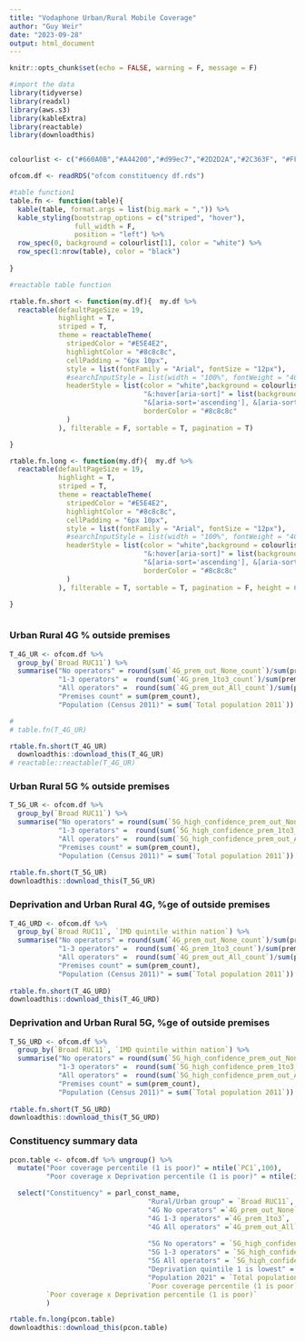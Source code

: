 ```yaml
---
title: "Vodaphone Urban/Rural Mobile Coverage"
author: "Guy Weir"
date: "2023-09-28"
output: html_document
---
```


```r
knitr::opts_chunk$set(echo = FALSE, warning = F, message = F)

#import the data
library(tidyverse)
library(readxl)
library(aws.s3)
library(kableExtra)
library(reactable)
library(downloadthis)


colourlist <- c("#660A0B","#A44200","#d99ec7","#2D2D2A","#2C363F", "#FFA3A3", "#ADB8E6", "#DCD6F7")

ofcom.df <- readRDS("ofcom constituency df.rds")

#table function1
table.fn <- function(table){
  kable(table, format.args = list(big.mark = ",")) %>% 
  kable_styling(bootstrap_options = c("striped", "hover"), 
                full_width = F, 
                position = "left") %>%
  row_spec(0, background = colourlist[1], color = "white") %>% 
  row_spec(1:nrow(table), color = "black")
  
}

#reactable table function

rtable.fn.short <- function(my.df){  my.df %>% 
  reactable(defaultPageSize = 19,
            highlight = T,
            striped = T,
            theme = reactableTheme(
              stripedColor = "#E5E4E2",
              highlightColor = "#8c8c8c",
              cellPadding = "6px 10px",
              style = list(fontFamily = "Arial", fontSize = "12px"),
              #searchInputStyle = list(width = "100%", fontWeight = "400"),
              headerStyle = list(color = "white",background = colourlist[1],
                                 "&:hover[aria-sort]" = list(background = "#8c8c8c "),
                                 "&[aria-sort='ascending'], &[aria-sort='descending']" = list(background = "#8c8c8c"),
                                 borderColor = "#8c8c8c"
              )
            ), filterable = F, sortable = T, pagination = T) 

}

rtable.fn.long <- function(my.df){  my.df %>% 
  reactable(defaultPageSize = 19,
            highlight = T,
            striped = T,
            theme = reactableTheme(
              stripedColor = "#E5E4E2",
              highlightColor = "#8c8c8c",
              cellPadding = "6px 10px",
              style = list(fontFamily = "Arial", fontSize = "12px"),
              #searchInputStyle = list(width = "100%", fontWeight = "400"),
              headerStyle = list(color = "white",background = colourlist[1],
                                 "&:hover[aria-sort]" = list(background = "#8c8c8c "),
                                 "&[aria-sort='ascending'], &[aria-sort='descending']" = list(background = "#8c8c8c"),
                                 borderColor = "#8c8c8c"
              )
            ), filterable = T, sortable = T, pagination = F, height = 600) 

}



```

### Urban Rural 4G % outside premises

```r
T_4G_UR <- ofcom.df %>% 
  group_by(`Broad RUC11`) %>% 
  summarise("No operators" = round(sum(`4G_prem_out_None_count`)/sum(prem_count)*100,1),
            "1-3 operators" =  round(sum(`4G_prem_1to3_count`)/sum(prem_count)*100,1),
            "All operators" =  round(sum(`4G_prem_out_All_count`)/sum(prem_count)*100,1), 
            "Premises count" = sum(prem_count),
            "Population (Census 2011)" = sum(`Total population 2011`))

# 
# table.fn(T_4G_UR)

rtable.fn.short(T_4G_UR)
  downloadthis::download_this(T_4G_UR) 
# reactable::reactable(T_4G_UR)

```

### Urban Rural 5G % outside premises

```r
T_5G_UR <- ofcom.df %>% 
  group_by(`Broad RUC11`) %>% 
  summarise("No operators" = round(sum(`5G_high_confidence_prem_out_None_count`)/sum(prem_count) *100,1),
            "1-3 operators" =  round(sum(`5G_high_confidence_prem_1to3_count`)/sum(prem_count) *100,1),
            "All operators" =  round(sum(`5G_high_confidence_prem_out_All_count`)/sum(prem_count) *100,1), 
            "Premises count" = sum(prem_count),
            "Population (Census 2011)" = sum(`Total population 2011`))
  
rtable.fn.short(T_5G_UR)
downloadthis::download_this(T_5G_UR)

```

### Deprivation and Urban Rural 4G, %ge of outside premises
```r
T_4G_URD <- ofcom.df %>% 
  group_by(`Broad RUC11`, `IMD quintile within nation`) %>% 
  summarise("No operators" = round(sum(`4G_prem_out_None_count`)/sum(prem_count)*100,1),
            "1-3 operators" =  round(sum(`4G_prem_1to3_count`)/sum(prem_count)*100,1),
            "All operators" =  round(sum(`4G_prem_out_All_count`)/sum(prem_count)*100,1), 
            "Premises count" = sum(prem_count),
            "Population (Census 2011)" = sum(`Total population 2011`))
  
rtable.fn.short(T_4G_URD)
downloadthis::download_this(T_4G_URD)

```

### Deprivation and Urban Rural 5G, %ge of outside premises
```r
T_5G_URD <- ofcom.df %>% 
  group_by(`Broad RUC11`, `IMD quintile within nation`) %>% 
  summarise("No operators" = round(sum(`5G_high_confidence_prem_out_None_count`)/sum(prem_count)*100,1),
            "1-3 operators" =  round(sum(`5G_high_confidence_prem_1to3_count`)/sum(prem_count)*100,1),
            "All operators" =  round(sum(`5G_high_confidence_prem_out_All_count`)/sum(prem_count)*100,1), 
            "Premises count" = sum(prem_count),
            "Population (Census 2011)" = sum(`Total population 2011`))
  
rtable.fn.short(T_5G_URD)
downloadthis::download_this(T_5G_URD)

```

### Constituency summary data 
```r
pcon.table <- ofcom.df %>% ungroup() %>%  
  mutate("Poor coverage percentile (1 is poor)" = ntile(`PC1`,100),
         "Poor coverage x Deprivation percentile (1 is poor)" = ntile(index_score,100)) %>% 

  select("Constituency" = parl_const_name,
                                  "Rural/Urban group" = `Broad RUC11`,
                                  "4G No operators" =`4G_prem_out_None`,
                                  "4G 1-3 operators" =`4G_prem_1to3`,
                                  "4G All operators" =`4G_prem_out_All`,
                                  
                                  "5G No operators" = `5G_high_confidence_prem_out_None`,
                                  "5G 1-3 operators" = `5G_high_confidence_prem_1to3`,
                                  "5G All operators" = `5G_high_confidence_prem_out_All`,
                                  "Deprivation quintile 1 is lowest" = `IMD quintile within nation`,
                                  "Population 2021" = `Total population 2011`,
                                  `Poor coverage percentile (1 is poor)`,
         `Poor coverage x Deprivation percentile (1 is poor)`
         )

rtable.fn.long(pcon.table)
downloadthis::download_this(pcon.table)
```